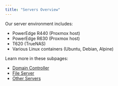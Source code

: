 ```yaml
---
title: "Servers Overview"
---
```


Our server environment includes:
- PowerEdge R440 (Proxmox host)
- PowerEdge R630 (Proxmox host)
- T620 (TrueNAS)
- Various Linux containers (Ubuntu, Debian, Alpine)

Learn more in these subpages:
- [Domain Controller](servers/domain-controller.mdx)
- [File Server](./servers/file-server)
- [Other Servers](./servers/other-servers)
